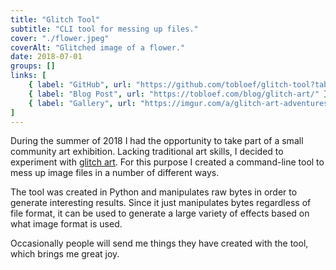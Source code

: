 ```yaml
---
title: "Glitch Tool"
subtitle: "CLI tool for messing up files."
cover: "./flower.jpeg"
coverAlt: "Glitched image of a flower."
date: 2018-07-01
groups: []
links: [
	{ label: "GitHub", url: "https://github.com/tobloef/glitch-tool?tab=readme-ov-file#readme" },
	{ label: "Blog Post", url: "https://tobloef.com/blog/glitch-art/" },
	{ label: "Gallery", url: "https://imgur.com/a/glitch-art-adventures-databending-lh6NXGN" }
]
---
```


During the summer of 2018 I had the opportunity to take part of a small community art exhibition. Lacking traditional art skills, I decided to experiment with [glitch art](https://en.wikipedia.org/wiki/Glitch_art). For this purpose I created a command-line tool to mess up image files in a number of different ways.

The tool was created in Python and manipulates raw bytes in order to generate interesting results. Since it just manipulates bytes regardless of file format, it can be used to generate a large variety of effects based on what image format is used.

Occasionally people will send me things they have created with the tool, which brings me great joy.
